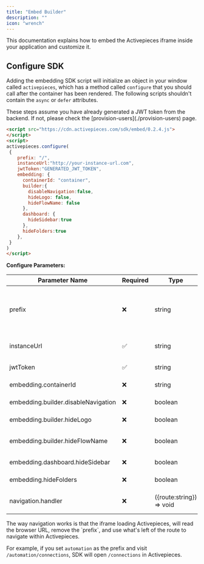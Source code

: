 ```yaml
---
title: "Embed Builder"
description: ""
icon: "wrench"
---
```


<Snippet file="enterprise-feature.mdx" />

This documentation explains how to embed the Activepieces iframe inside your application and customize it.

## Configure SDK

Adding the embedding SDK script will initialize an object in your window called `activepieces`, which has a method called `configure` that you should call after the container has been rendered.
<Tip>
The following scripts shouldn't contain the `async` or `defer` attributes.
</Tip>


<Tip>
These steps assume you have already generated a JWT token from the backend. If not, please check the [provision-users](./provision-users) page.
</Tip>

```html
<script src="https://cdn.activepieces.com/sdk/embed/0.2.4.js">
</script>
<script>
activepieces.configure(
 {
    prefix: "/",
    instanceUrl:"http://your-instance-url.com",
    jwtToken:"GENERATED_JWT_TOKEN",
    embedding: {
      containerId: "container",
      builder:{
        disableNavigation:false,
        hideLogo: false,
        hideFlowName: false
      },
      dashboard: {
        hideSidebar:true
      },
      hideFolders:true
    },   
 }
)
</script>
```



**Configure Parameters:**

| Parameter Name |  Required |  Type | Description |
| --- | --- | --- | --- |
| prefix | ❌ | string | Some customers have an embedding prefix, like this `<embedding_url_prefix>/<Activepieces_url>`. For example if the prefix is `/automation` and the Activepieces url is `/flows` the full url would be `/automation/flows`. |
| instanceUrl| ✅ |  string | The url of the instance hosting Activepieces, could be https://cloud.activepieces.com if you are a cloud user. |
| jwtToken | ✅  |  string | The jwt token you generated to authenticate your users to Activepieces. |
| embedding.containerId | ❌ | string | The html element's id that is going to be containing Activepieces's iframe. |
| embedding.builder.disableNavigation | ❌ |  boolean | Hides the folder name and back button in the builder, by default it is false. |
| embedding.builder.hideLogo | ❌ |  boolean | Hides the logo in the builder's header, by default it is false. |
| embedding.builder.hideFlowName | ❌ |  boolean | Hides the flow name and flow actions dropdown in the builder's header, by default it is false. |
| embedding.dashboard.hideSidebar | ❌ | boolean | Controls the visibility of the sidebar in the dashboard, by default it is false. |
| embedding.hideFolders | ❌ | boolean | Hides all things related to folders in both the flows table and builder by default it is false. |
| navigation.handler  | ❌ | ({route:string}) => void | if defined the callback will be triggered each time a route in Activepieces changes, you can read more about it [here](/embedding/navigation)
<Info>
The way navigation works is that the iframe loading Activepieces, will read the browser URL, remove the `prefix`, and use what's left of the route to navigate within Activepieces.

For example, if you set `automation` as the prefix and visit `/automation/connections`, SDK will open `/connections` in Activepieces.
</Info>
